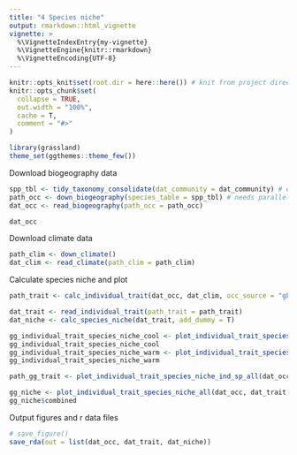 ```yaml
---
title: "4 Species niche"
output: rmarkdown::html_vignette
vignette: >
  %\VignetteIndexEntry{my-vignette}
  %\VignetteEngine{knitr::rmarkdown}
  %\VignetteEncoding{UTF-8}
---
```


```r
knitr::opts_knit$set(root.dir = here::here()) # knit from project directory
knitr::opts_chunk$set(
  collapse = TRUE,
  out.width = "100%",
  cache = T,
  comment = "#>"
)
```

```r
library(grassland)
theme_set(ggthemes::theme_few())
```

Download biogeography data
```r
spp_tbl <- tidy_taxonomy_consolidate(dat_community = dat_community) # explain this step? also where did consolication.csv come from
path_occ <- down_biogeography(species_table = spp_tbl) # needs parallel computation
dat_occ <- read_biogeography(path_occ = path_occ)
```

```r
dat_occ
```

Download climate data
```r
path_clim <- down_climate()
dat_clim <- read_climate(path_clim = path_clim)
```

Calculate species niche and plot
```r
path_trait <- calc_individual_trait(dat_occ, dat_clim, occ_source = "gbif", clim_source = "chelsa")
```

```r
dat_trait <- read_individual_trait(path_trait = path_trait)
dat_niche <- calc_species_niche(dat_trait, add_dummy = T)
```

```r
gg_individual_trait_species_niche_cool <- plot_individual_trait_species_niche_ind_sp(dat_occ, dat_trait,  sp = "Danthonia californica")
gg_individual_trait_species_niche_cool
gg_individual_trait_species_niche_warm <- plot_individual_trait_species_niche_ind_sp(dat_occ, dat_trait, sp = "Stipa pulchra")
gg_individual_trait_species_niche_warm
```

```r
path_gg_trait <- plot_individual_trait_species_niche_ind_sp_all(dat_occ, dat_trait, dat_niche)
```

```r
gg_niche <- plot_individual_trait_species_niche_all(dat_occ, dat_trait, dat_niche)
gg_niche$combined
```

Output figures and r data files
```r
# save_figure()
save_rda(out = list(dat_occ, dat_trait, dat_niche))
```
